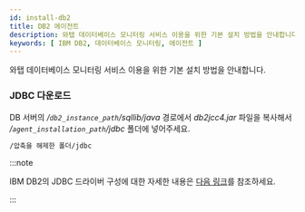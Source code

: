 ```yaml
---
id: install-db2
title: DB2 에이전트
description: 와탭 데이터베이스 모니터링 서비스 이용을 위한 기본 설치 방법을 안내합니다.
keywords: [ IBM DB2, 데이터베이스 모니터링, 에이전트 ]
---
```



와탭 데이터베이스 모니터링 서비스 이용을 위한 기본 설치 방법을 안내합니다.

<Agentsignupguide />   

<Steps>

<CheckType />

<Dbcreatemonitoringaccount />

<DownloadDBXagent />

<SettingsDBXagent />

<Whatapconf />

### JDBC 다운로드

DB 서버의 */`db2_instance_path`/sqllib/java* 경로에서 *db2jcc4.jar* 파일을 복사해서 */`agent_installation_path`/jdbc* 폴더에 넣어주세요.

```txt
/압축을 해제한 폴더/jdbc
```

:::note

IBM DB2의 JDBC 드라이버 구성에 대한 자세한 내용은 [다음 링크](https://www.ibm.com/docs/baw/23.x?topic=installation-configuring-jdbc-drivers)를 참조하세요.

:::

<DBuserDesc level={3} />

<Dbcreatedbuserfilebody /> 

<Dbrunagent />

<Dbinstallxosagent /> 

</Steps>

<NextStep />